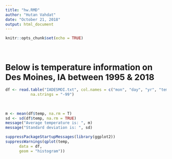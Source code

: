 ---
title: "hw.RMD"
author: "Hutan Vahdat"
date: "October 21, 2018"
output: html_document
---

```{r setup, include=FALSE}
knitr::opts_chunk$set(echo = TRUE)
```

<br>
<h1 style="font-size:26px;">Below is temperature information on Des Moines, IA between 1995 & 2018</h1>


```{r echo=FALSE, warning = FALSE}
df <- read.table("IADESMOI.txt", col.names = c("mon", "day", "yr", "temp"),
           na.strings = "-99")
```
<br>
```{r echo=FALSE, warning = FALSE, comment = ""}
m <- mean(df$temp, na.rm = T)
sd <- sd(df$temp, na.rm = TRUE)
message("Average temperature is: ", m)
message("Standard deviation is: ", sd)
```

```{r echo=FALSE, warning = FALSE, comment = "", message = FALSE}
suppressPackageStartupMessages(library(ggplot2))
suppressWarnings(qplot(temp,     
      data = df,        
      geom = "histogram"))

```

